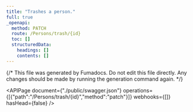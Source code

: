 ```yaml
---
title: "Trashes a person."
full: true
_openapi:
  method: PATCH
  route: /Persons/trash/{id}
  toc: []
  structuredData:
    headings: []
    contents: []
---
```


{/* This file was generated by Fumadocs.
Do not edit this file directly. Any changes should be made by running the generation command again. */}

<APIPage document={"./public/swagger.json"} operations={[{"path":"/Persons/trash/{id}","method":"patch"}]} webhooks={[]} hasHead={false} />